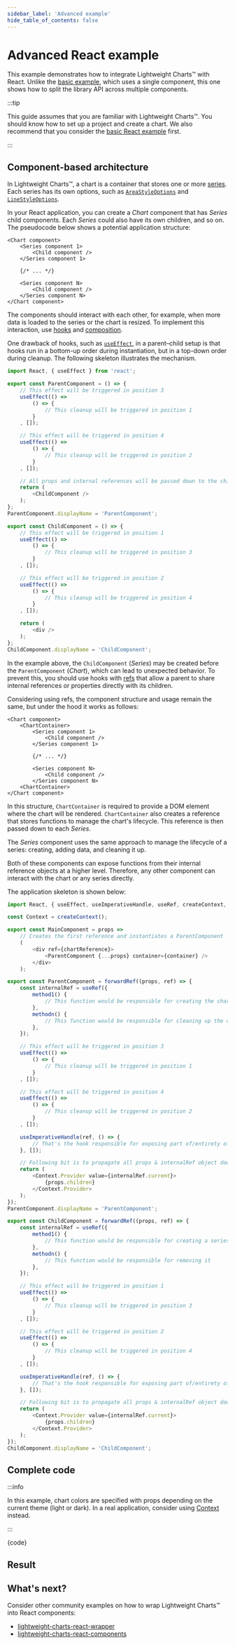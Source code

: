 ```yaml
---
sidebar_label: 'Advanced example'
hide_table_of_contents: false
---
```


# Advanced React example

This example demonstrates how to integrate Lightweight Charts™ with React. Unlike the [basic example](./simple), which uses a single component, this one shows how to split the library API across multiple components.

:::tip

This guide assumes that you are familiar with Lightweight Charts™. You should know how to set up a project and create a chart.
We also recommend that you consider the [basic React example](./simple) first.

:::

## Component-based architecture

In Lightweight Charts™, a chart is a container that stores one or more [series](/docs/series-types).
Each series has its own options, such as [`AreaStyleOptions`](/docs/api/interfaces/AreaStyleOptions) and [`LineStyleOptions`](/docs/api/interfaces/LineStyleOptions).

In your React application, you can create a _Chart_ component that has _Series_ child components. Each _Series_ could also have its own children, and so on.
The pseudocode below shows a potential application structure:

```
<Chart component>
    <Series component 1>
        <Child component />
    </Series component 1>

    {/* ... */}

    <Series component N>
        <Child component />
    </Series component N>
</Chart component>
```

The components should interact with each other, for example, when more data is loaded to the series or the chart is resized.
To implement this interaction, use [hooks](https://react.dev/reference/react/hooks) and [composition](https://reactjs.org/docs/composition-vs-inheritance.html).

One drawback of hooks, such as [`useEffect`](https://react.dev/reference/react/hooks#effect-hooks), in a parent–child setup is that hooks run in a bottom-up order during instantiation, but in a top-down order during cleanup.
The following skeleton illustrates the mechanism.

```js
import React, { useEffect } from 'react';

export const ParentComponent = () => {
    // This effect will be triggered in position 3
    useEffect(() =>
        () => {
            // This cleanup will be triggered in position 1
        }
    , []);

    // This effect will be triggered in position 4
    useEffect(() =>
        () => {
            // This cleanup will be triggered in position 2
        }
    , []);

    // All props and internal references will be passed down to the children
    return (
        <ChildComponent />
    );
};
ParentComponent.displayName = 'ParentComponent';

export const ChildComponent = () => {
    // This effect will be triggered in position 1
    useEffect(() =>
        () => {
            // This cleanup will be triggered in position 3
        }
    , []);

    // This effect will be triggered in position 2
    useEffect(() =>
        () => {
            // This cleanup will be triggered in position 4
        }
    , []);

    return (
        <div />
    );
};
ChildComponent.displayName = 'ChildComponent';
```

In the example above, the `ChildComponent` (_Series_) may be created before the `ParentComponent` (_Chart_), which can lead to unexpected behavior.
To prevent this, you should use hooks with [refs](https://react.dev/learn/manipulating-the-dom-with-refs) that allow a parent to share internal references or properties directly with its children.

Considering using refs, the component structure and usage remain the same, but under the hood it works as follows:

```
<Chart component>
    <ChartContainer>
        <Series component 1>
            <Child component />
        </Series component 1>

        {/* ... */}

        <Series component N>
            <Child component />
        </Series component N>
    <ChartContainer>
</Chart component>
```

In this structure, `ChartContainer` is required to provide a DOM element where the chart will be rendered. `ChartContainer` also creates a reference that stores functions to manage the chart's lifecycle. This reference is then passed down to each _Series_.

The _Series_ component uses the same approach to manage the lifecycle of a series: creating, adding data, and cleaning it up.

Both of these components can expose functions from their internal reference objects at a higher level.
Therefore, any other component can interact with the chart or any series directly.

The application skeleton is shown below:

```js
import React, { useEffect, useImperativeHandle, useRef, createContext, forwardRef } from 'react';

const Context = createContext();

export const MainComponent = props =>
    // Creates the first reference and instantiates a ParentComponent
    (
        <div ref={chartReference}>
            <ParentComponent {...props} container={container} />
        </div>
    );

export const ParentComponent = forwardRef((props, ref) => {
    const internalRef = useRef({
        method1() {
            // This function would be responsible for creating the chart for instance
        },
        methodn() {
            // This function would be responsible for cleaning up the chart
        },
    });

    // This effect will be triggered in position 3
    useEffect(() =>
        () => {
            // This cleanup will be triggered in position 1
        }
    , []);

    // This effect will be triggered in position 4
    useEffect(() =>
        () => {
            // This cleanup will be triggered in position 2
        }
    , []);

    useImperativeHandle(ref, () => {
        // That's the hook responsible for exposing part of/entirety of internalRef
    }, []);

    // Following bit is to propagate all props & internalRef object down to children
    return (
        <Context.Provider value={internalRef.current}>
            {props.children}
        </Context.Provider>
    );
});
ParentComponent.displayName = 'ParentComponent';

export const ChildComponent = forwardRef((props, ref) => {
    const internalRef = useRef({
        method1() {
            // This function would be responsible for creating a series
        },
        methodn() {
            // This function would be responsible for removing it
        },
    });

    // This effect will be triggered in position 1
    useEffect(() =>
        () => {
            // This cleanup will be triggered in position 3
        }
    , []);

    // This effect will be triggered in position 2
    useEffect(() =>
        () => {
            // This cleanup will be triggered in position 4
        }
    , []);

    useImperativeHandle(ref, () => {
        // That's the hook responsible for exposing part of/entirety of internalRef
    }, []);

    // Following bit is to propagate all props & internalRef object down to children
    return (
        <Context.Provider value={internalRef.current}>
            {props.children}
        </Context.Provider>
    );
});
ChildComponent.displayName = 'ChildComponent';
```

## Complete code

:::info

In this example, chart colors are specified with props depending on the current theme (light or dark). In a real application, consider using [Context](https://react.dev/learn/passing-data-deeply-with-context) instead.

:::


<CodeBlock replaceThemeConstants className="language-jsx">{code}</CodeBlock>

## Result


<div className={styles.ChartContainer}>
    <ThemedChart ChartComponent={App} />
</div>

## What's next?

Consider other community examples on how to wrap Lightweight Charts™ into React components:

- [lightweight-charts-react-wrapper](https://github.com/trash-and-fire/lightweight-charts-react-wrapper)
- [lightweight-charts-react-components](https://github.com/ukorvl/lightweight-charts-react-components)
